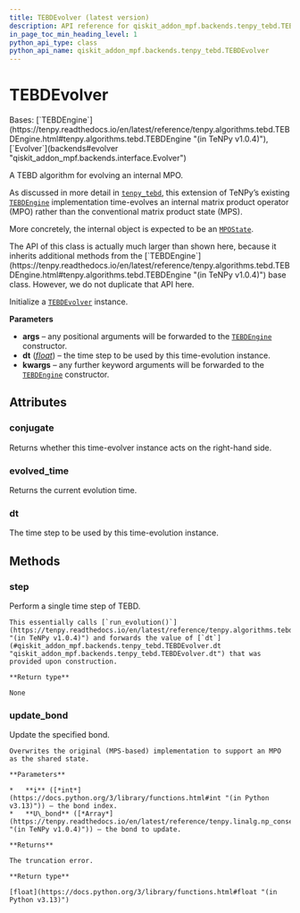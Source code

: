 ```yaml
---
title: TEBDEvolver (latest version)
description: API reference for qiskit_addon_mpf.backends.tenpy_tebd.TEBDEvolver in the latest version of qiskit-addon-mpf
in_page_toc_min_heading_level: 1
python_api_type: class
python_api_name: qiskit_addon_mpf.backends.tenpy_tebd.TEBDEvolver
---
```


# TEBDEvolver

<Class id="qiskit_addon_mpf.backends.tenpy_tebd.TEBDEvolver" isDedicatedPage={true} github="https://github.com/Qiskit/qiskit-addon-mpf/tree/main/qiskit_addon_mpf/backends/tenpy_tebd/evolver.py#L28-L152" signature="TEBDEvolver(*args, dt=0.1, **kwargs)" modifiers="class">
  Bases: [`TEBDEngine`](https://tenpy.readthedocs.io/en/latest/reference/tenpy.algorithms.tebd.TEBDEngine.html#tenpy.algorithms.tebd.TEBDEngine "(in TeNPy v1.0.4)"), [`Evolver`](backends#evolver "qiskit_addon_mpf.backends.interface.Evolver")

  A TEBD algorithm for evolving an internal MPO.

  As discussed in more detail in [`tenpy_tebd`](backends-tenpy-tebd#module-qiskit_addon_mpf.backends.tenpy_tebd "qiskit_addon_mpf.backends.tenpy_tebd"), this extension of TeNPy’s existing [`TEBDEngine`](https://tenpy.readthedocs.io/en/latest/reference/tenpy.algorithms.tebd.TEBDEngine.html#tenpy.algorithms.tebd.TEBDEngine "(in TeNPy v1.0.4)") implementation time-evolves an internal matrix product operator (MPO) rather than the conventional matrix product state (MPS).

  More concretely, the internal object is expected to be an [`MPOState`](backends-tenpy-tebd-mpo-state "qiskit_addon_mpf.backends.tenpy_tebd.MPOState").

  <Admonition title="Warning" type="caution">
    The API of this class is actually much larger than shown here, because it inherits additional methods from the [`TEBDEngine`](https://tenpy.readthedocs.io/en/latest/reference/tenpy.algorithms.tebd.TEBDEngine.html#tenpy.algorithms.tebd.TEBDEngine "(in TeNPy v1.0.4)") base class. However, we do not duplicate that API here.
  </Admonition>

  Initialize a [`TEBDEvolver`](#qiskit_addon_mpf.backends.tenpy_tebd.TEBDEvolver "qiskit_addon_mpf.backends.tenpy_tebd.TEBDEvolver") instance.

  **Parameters**

  *   **args** – any positional arguments will be forwarded to the [`TEBDEngine`](https://tenpy.readthedocs.io/en/latest/reference/tenpy.algorithms.tebd.TEBDEngine.html#tenpy.algorithms.tebd.TEBDEngine "(in TeNPy v1.0.4)") constructor.
  *   **dt** ([*float*](https://docs.python.org/3/library/functions.html#float "(in Python v3.13)")) – the time step to be used by this time-evolution instance.
  *   **kwargs** – any further keyword arguments will be forwarded to the [`TEBDEngine`](https://tenpy.readthedocs.io/en/latest/reference/tenpy.algorithms.tebd.TEBDEngine.html#tenpy.algorithms.tebd.TEBDEngine "(in TeNPy v1.0.4)") constructor.

  ## Attributes

  ### conjugate

  <Attribute id="qiskit_addon_mpf.backends.tenpy_tebd.TEBDEvolver.conjugate">
    Returns whether this time-evolver instance acts on the right-hand side.
  </Attribute>

  ### evolved\_time

  <Attribute id="qiskit_addon_mpf.backends.tenpy_tebd.TEBDEvolver.evolved_time">
    Returns the current evolution time.
  </Attribute>

  ### dt

  <Attribute id="qiskit_addon_mpf.backends.tenpy_tebd.TEBDEvolver.dt">
    The time step to be used by this time-evolution instance.
  </Attribute>

  ## Methods

  ### step

  <Function id="qiskit_addon_mpf.backends.tenpy_tebd.TEBDEvolver.step" github="https://github.com/Qiskit/qiskit-addon-mpf/tree/main/qiskit_addon_mpf/backends/tenpy_tebd/evolver.py#L77-L83" signature="step()">
    Perform a single time step of TEBD.

    This essentially calls [`run_evolution()`](https://tenpy.readthedocs.io/en/latest/reference/tenpy.algorithms.tebd.TEBDEngine.html#tenpy.algorithms.tebd.TEBDEngine.run_evolution "(in TeNPy v1.0.4)") and forwards the value of [`dt`](#qiskit_addon_mpf.backends.tenpy_tebd.TEBDEvolver.dt "qiskit_addon_mpf.backends.tenpy_tebd.TEBDEvolver.dt") that was provided upon construction.

    **Return type**

    None
  </Function>

  ### update\_bond

  <Function id="qiskit_addon_mpf.backends.tenpy_tebd.TEBDEvolver.update_bond" github="https://github.com/Qiskit/qiskit-addon-mpf/tree/main/qiskit_addon_mpf/backends/tenpy_tebd/evolver.py#L85-L152" signature="update_bond(i, U_bond)">
    Update the specified bond.

    Overwrites the original (MPS-based) implementation to support an MPO as the shared state.

    **Parameters**

    *   **i** ([*int*](https://docs.python.org/3/library/functions.html#int "(in Python v3.13)")) – the bond index.
    *   **U\_bond** ([*Array*](https://tenpy.readthedocs.io/en/latest/reference/tenpy.linalg.np_conserved.Array.html#tenpy.linalg.np_conserved.Array "(in TeNPy v1.0.4)")) – the bond to update.

    **Returns**

    The truncation error.

    **Return type**

    [float](https://docs.python.org/3/library/functions.html#float "(in Python v3.13)")
  </Function>
</Class>

